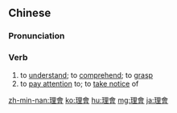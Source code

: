 {{also|理会}}
==Chinese==
{{zh-forms|s=理会}}

===Pronunciation===
{{zh-pron
|m=lǐhuì
|c=lei5 wui6
|cat=v
}}

===Verb===
{{zh-verb}}

# to [[understand]]; to [[comprehend]]; to [[grasp]]
# to [[pay attention]] to; to [[take notice]] of

{{zh-cat|Advanced}}

[[zh-min-nan:理會]]
[[ko:理會]]
[[hu:理會]]
[[mg:理會]]
[[ja:理會]]